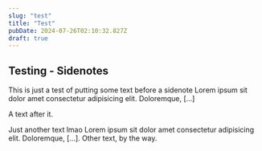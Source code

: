 ```yaml
---
slug: "test"
title: "Test"
pubDate: 2024-07-26T02:10:32.827Z
draft: true
---
```



## Testing - Sidenotes

This is just a test of putting some text before a sidenote <Sidenote value="1" position="left">Lorem ipsum sit dolor amet consectetur adipisicing elit. Doloremque, [...]</Sidenote>

A text after it.

Just another text lmao <Sidenote value="2" position="right">Lorem ipsum sit dolor amet consectetur adipisicing elit. Doloremque, [...]</Sidenote>.
Other text, by the way.
